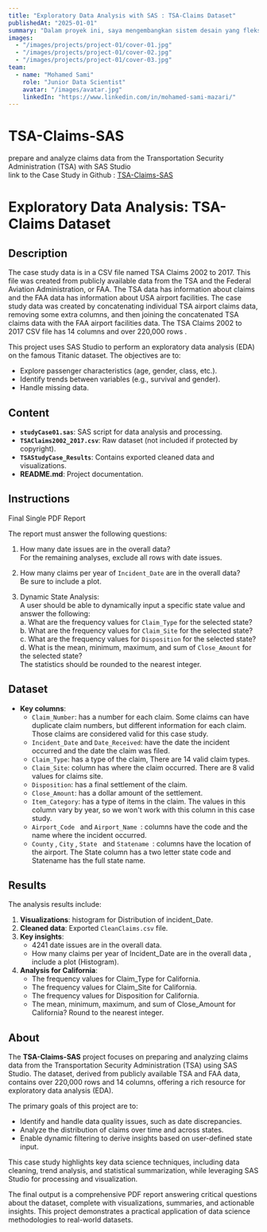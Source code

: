 ```yaml
---
title: "Exploratory Data Analysis with SAS : TSA-Claims Dataset"
publishedAt: "2025-01-01"
summary: "Dalam proyek ini, saya mengembangkan sistem desain yang fleksibel dan skalabel menggunakan Next.js untuk pengembangan front-end dan Figma untuk kolaborasi desain."
images:
  - "/images/projects/project-01/cover-01.jpg"
  - "/images/projects/project-01/cover-02.jpg"
  - "/images/projects/project-01/cover-03.jpg"
team:
  - name: "Mohamed Sami"
    role: "Junior Data Scientist"
    avatar: "/images/avatar.jpg"
    linkedIn: "https://www.linkedin.com/in/mohamed-sami-mazari/"
---
```


# TSA-Claims-SAS
prepare and analyze claims data from the Transportation Security Administration (TSA) with SAS Studio     
link to the Case Study in Github : [TSA-Claims-SAS](https://github.com/samiMazari/TSA-Claims-SAS)   

# Exploratory Data Analysis: TSA-Claims Dataset

## Description
The case study data is in a CSV file named TSA Claims 2002 to 2017. This file was created from publicly available data from the TSA and the Federal Aviation Administration, or FAA. The TSA data has information about claims and the FAA data has information about USA airport facilities. The case study data was created by concatenating individual TSA airport claims data, removing some extra columns, and then joining the concatenated TSA claims data with the FAA airport facilities data. The TSA Claims 2002 to 2017 CSV file has 14 columns and over 220,000 rows .

This project uses SAS Studio to perform an exploratory data analysis (EDA) on the famous Titanic dataset. The objectives are to:  
- Explore passenger characteristics (age, gender, class, etc.).  
- Identify trends between variables (e.g., survival and gender).  
- Handle missing data.  

## Content
- **`studyCase01.sas`**: SAS script for data analysis and processing.  
- **`TSAClaims2002_2017.csv`**: Raw dataset (not included if protected by copyright).  
- **`TSAStudyCase_Results`**: Contains exported cleaned data and visualizations.  
- **README.md**: Project documentation.  

## Instructions
 Final Single PDF Report

The report must answer the following questions:

1. How many date issues are in the overall data?  
   For the remaining analyses, exclude all rows with date issues.

2. How many claims per year of `Incident_Date` are in the overall data?  
   Be sure to include a plot.

3. Dynamic State Analysis:  
   A user should be able to dynamically input a specific state value and answer the following:  
   a. What are the frequency values for `Claim_Type` for the selected state?  
   b. What are the frequency values for `Claim_Site` for the selected state?  
   c. What are the frequency values for `Disposition` for the selected state?  
   d. What is the mean, minimum, maximum, and sum of `Close_Amount` for the selected state?  
      The statistics should be rounded to the nearest integer.
     
## Dataset    
- **Key columns**:  
  - `Claim_Number`: has a number for each claim. Some claims can have duplicate claim numbers, but different information for each claim. Those claims are considered valid for this case study.
  - `Incident_Date` and `Date_Received`: have the date the incident occurred and the date the claim was filed.  
  - `Claim_Type`:  has a type of the claim, There are 14 valid claim types.  
  - `Claim_Site`:  column has where the claim occurred. There are 8 valid values for claims site.  
  - `Disposition`: has a final settlement of the claim.
  - `Close_Amount`: has a dollar amount of the settlement.
  - `Item_Category`: has a type of items in the claim. The values in this column vary by year, so we won't work with this column in this case study.
  - `Airport_Code ` and `Airport_Name `: columns have the code and the name where the incident occurred.
  - `County` , `City` , `State ` and `Statename `: columns have the location of the airport. The State column has a two letter state code and Statename has the full state name.

## Results
The analysis results include:  
1. **Visualizations**: histogram for Distribution of incident_Date.  
2. **Cleaned data**: Exported `CleanClaims.csv` file.  
3. **Key insights**:  
   - 4241 date issues are in the overall data.  
   - How many claims per year of Incident_Date are in the overall data , include a plot (Histogram).
3. **Analysis for California**:      
    - The frequency values for Claim_Type for California.
    - The frequency values for Claim_Site for California.
    - The frequency values for Disposition for California.
    - The mean, minimum, maximum, and sum of Close_Amount for California? Round to the nearest integer.        

## About  

The **TSA-Claims-SAS** project focuses on preparing and analyzing claims data from the Transportation Security Administration (TSA) using SAS Studio. The dataset, derived from publicly available TSA and FAA data, contains over 220,000 rows and 14 columns, offering a rich resource for exploratory data analysis (EDA).  

The primary goals of this project are to:  
- Identify and handle data quality issues, such as date discrepancies.  
- Analyze the distribution of claims over time and across states.  
- Enable dynamic filtering to derive insights based on user-defined state input.  

This case study highlights key data science techniques, including data cleaning, trend analysis, and statistical summarization, while leveraging SAS Studio for processing and visualization.  

The final output is a comprehensive PDF report answering critical questions about the dataset, complete with visualizations, summaries, and actionable insights. This project demonstrates a practical application of data science methodologies to real-world datasets. 
